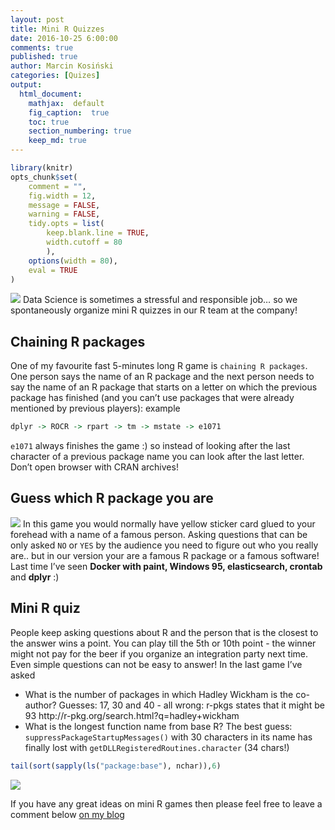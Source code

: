 ```yaml
---
layout: post
title: Mini R Quizzes
date: 2016-10-25 6:00:00
comments: true
published: true
author: Marcin Kosiński
categories: [Quizes]
output:
  html_document:
    mathjax:  default
    fig_caption:  true
    toc: true
    section_numbering: true
    keep_md: true
---
```

```r
library(knitr)
opts_chunk$set(
	comment = "",
	fig.width = 12, 
	message = FALSE,
	warning = FALSE,
	tidy.opts = list(
		keep.blank.line = TRUE,
		width.cutoff = 80
		),
	options(width = 80),
	eval = TRUE
)
```
<img src="/images/fulls/rquiz2.JPG" class="fit image"> Data Science is sometimes a stressful and responsible job... so we spontaneously organize mini R quizzes in our R team at the company!

## Chaining R packages

One of my favourite fast 5-minutes long R game is `chaining R packages`. One person says the name of an R package and the next person needs to say the name of an R package that starts on a letter on which the previous package has finished (and you can't use packages that were already mentioned by previous players): example

```r
dplyr -> ROCR -> rpart -> tm -> mstate -> e1071
```

`e1071` always finishes the game :) so instead of looking after the last character of a previous package name you can look after the last letter. Don't open browser with CRAN archives!

## Guess which R package you are

<img src="/images/fulls/rquiz3.jpg" class="left image"> In this game you would normally have yellow sticker card glued to your forehead with a name of a famous person. Asking questions that can be only asked `NO` or `YES` by the audience you need to figure out who you really are.. but in our version your are a famous R package or a famous software! Last time I've seen **Docker with paint, Windows 95, elasticsearch, crontab** and **dplyr** :)

## Mini R quiz

People keep asking questions about R and the person that is the closest to the answer wins a point. You can play till the 5th or 10th point - the winner might not pay for the beer if you organize an integration party next time. Even simple questions can not be easy to answer! In the last game I've asked

- What is the number of packages in which Hadley Wickham is the co-author? Guesses: 17, 30 and 40 - all wrong: r-pkgs states that it might be 93 http://r-pkg.org/search.html?q=hadley+wickham
- What is the longest function name from base R? The best guess: `suppressPackageStartupMessages()` with 30 characters in its name has finally lost with `getDLLRegisteredRoutines.character` (34 chars!)

```r
tail(sort(sapply(ls("package:base"), nchar)),6)
```

<img src="https://media2.giphy.com/media/hkMXte9dBJFfO/200_s.gif" class="fit image">


If you have any great ideas on mini R games then please feel free to leave a comment below [on my blog](http://r-addict.com/2016/10/25/Mini-R-Quizes.html)
